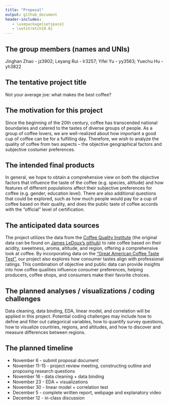 ```yaml
---
title: "Proposal"
output: github_document
header-includes:
   - \usepackage{setspace}
   - \setstretch{0.8}
---
```


## The group members (names and UNIs)

Jinghan Zhao - jz3902; Leyang Rui - lr3257; Yifei Yu - yy3563; Yuechu Hu - yh3822


## The tentative project title

Not your average joe: what makes the best coffee?


## The motivation for this project

Since the beginning of the 20th century, coffee has transcended national boundaries and catered to the tastes of diverse groups of people. As a group of coffee lovers, we are well-realized about how important a good cup of coffee can be for a fulfilling day. Therefore, we wish to analyze the quality of coffee from two aspects -- the objective geographical factors and subjective costumer preferences.


## The intended final products

In general, we hope to obtain a comprehensive view on both the objective factors that influence the taste of the coffee (e.g. species, altitude) and how features of different populations affect their subjective preferences for coffee (e.g. gender, education level). There are also additional questions that could be explored, such as how much people would pay for a cup of coffee based on their quality, and does the public taste of coffee accords with the "official" level of certification. 


## The anticipated data sources

The project utilizes the data from the [Coffee Quality Institute](https://database.coffeeinstitute.org/) (the original data can be found on [James LeDoux's github](https://github.com/jldbc/coffee-quality-database)) to rate coffee based on their acidity, sweetness, aroma, altitude, and region, offering a comprehensive look at coffee. By incorporating data on the ["Great American Coffee Taste Test"](https://www.youtube.com/watch?v=bMOOQfeloH0), our project also explores how consumer tastes align with professional ratings. This combination of objective and public data can provide insights into how coffee qualities influence consumer preferences, helping producers, coffee shops, and consumers make their favorite choices.


## The planned analyses / visualizations / coding challenges

Data cleaning, data binding, EDA, linear model, and correlation will be applied in this project. Potential coding challenges may include how to define and filter out categorical variables, how to quantify survey questions, how to visualize countries, regions, and altitudes, and how to discover and measure differences between regions.


## The planned timeline

* November 6 - submit proposal document
* November 11-15 - project review meeting, constructing outline and proposing research questions
* November 16 - data cleaning + data binding
* November 23 - EDA + visualizations
* November 30 - linear model + correlation test
* December 5 - complete written report, webpage and explanatory video
* December 12 - in-class discussion

